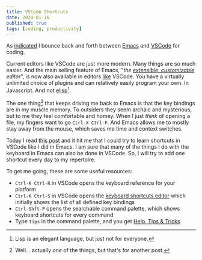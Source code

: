 ```yaml
---
title: VSCode Shortcuts
date: 2020-01-16
published: true
tags: [coding, productivity]
---
```


As [indicated](/2020-01-01-about%20me) I bounce back and forth between [Emacs](https://emacs.org) and [VSCode](https://code.visualstudio.com/) for coding.

Current editors like VSCode are just more modern. Many things are so much easier. And the main selling feature of Emacs, "_the [extensible, customizable](https://www.gnu.org/software/emacs/emacs-paper.html) editor_", is now also available in editors [like](https://www.sublimetext.com/) VSCode. You have a virtually unlimited choice of plugins and can relatively easily program your own. In Javascript. And not [elisp](https://learnxinyminutes.com/docs/elisp/)[^1].

[^1]: Lisp is an elegant language, but just not for everyone.

The one thing[^2] that keeps driving me back to Emacs is that the key bindings are in my muscle memory. To outsiders they seem archaic and mysterious, but to me they feel comfortable and homey. When I just _think_ of opening a file, my fingers want to go `Ctrl-X Ctrl-F`. And Emacs allows me to mostly stay away from the mouse, which saves me time and context switches.

[^2]: Well... actually _one_ of the things, but that's for another post.

Today I read [this post](https://dev.to/devmount/23-lesser-known-vs-code-shortcuts-as-gif-80) and it hit me that I could try to learn shortcuts in VSCode like I did in Emacs. I am sure that many of the things I do with the keyboard in Emacs can also be done in VSCode. So, I will try to add one shortcut every day to my repertoire.

To get me going, these are some useful resources:

* `Ctrl-K Ctrl-R` in VSCode opens the keyboard reference for your platform
* `Ctrl-K Ctrl-S` in VSCode opens the [keyboard shortcuts editor](https://code.visualstudio.com/docs/getstarted/keybindings) which initially shows the list of all defined key bindings
* `Ctrl-Shft-P` opens the searchable command palette, which shows keyboard shortcuts for every command
* Type `tips` in the command palette, and you get [Help, Tips & Tricks](https://code.visualstudio.com/docs/getstarted/tips-and-tricks)


